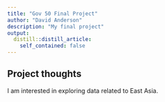```yaml
---
title: "Gov 50 Final Project"
author: "David Anderson"
description: "My final project"
output:
  distill::distill_article:
    self_contained: false
---
```




## Project thoughts

I am interested in exploring data related to East Asia.
